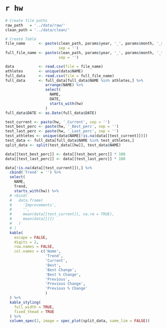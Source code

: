 # `r hw`

```{r}

# Create file paths
raw_path   = '../data/raw/'
clean_path = '../data/clean/'

# Create Table
file_name      <- paste(clean_path, params$year, '_', params$month, '_summary_data.csv', 
                        sep = '')
full_file_name <- paste(clean_path, params$year, '_', params$month, '_testing_data.csv', 
                        sep = '')

data           <- read.csv(file = file_name)
athletes       <- unique(data$NAME)
full_data      <- read.csv(file = full_file_name)
full_data      <- full_data[full_data$NAME %in% athletes,] %>%
                  arrange(NAME) %>%
                  select(
                    NAME,
                    DATE,
                    starts_with(hw)
                  )
full_data$DATE <- as.Date(full_data$DATE)

test_current <- paste(hw, '_Current', sep = '')
test_best_perc <- paste(hw, '_Best_perc', sep = '')
test_last_perc <- paste(hw, '_Last_perc', sep = '')
test_athletes <- unique(data$NAME[!is.na(data[[test_current]])])
test_data <- full_data[full_data$NAME %in% test_athletes,]
split_data <- split(test_data[[hw]], test_data$NAME)

data[[test_best_perc]] <- data[[test_best_perc]] * 100
data[[test_last_perc]] <- data[[test_last_perc]] * 100

data[!is.na(data[[test_current]]),] %>%
  cbind('Trend' = '') %>%
  select(
    NAME,
    Trend,
    starts_with(hw)) %>%
  # rbind(
  #   data.frame(
  #     'Improvements',
  #     '',
  #     mean(data[[test_current]], na.rm = TRUE),
  #     mean(data[[]])
  #   )
  # )
  kable(
    escape = FALSE,
    digits = 2,
    row.names = FALSE,
    col.names = c('Name',
                  'Trend',
                  'Current',
                  'Best',
                  'Best Change',
                  'Best % Change',
                  'Previous',
                  'Previous Change',
                  'Previous % Change'
                  )
  ) %>%
  kable_styling(
    full_width = TRUE,
    fixed_thead = TRUE
  ) %>%
  column_spec(2, image = spec_plot(split_data, same_lim = FALSE))
```
